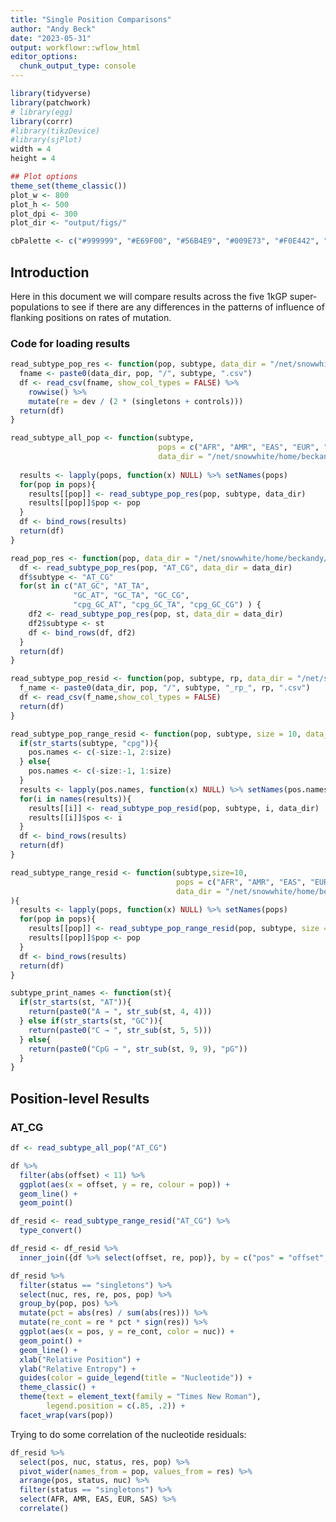 ```yaml
---
title: "Single Position Comparisons"
author: "Andy Beck"
date: "2023-05-31"
output: workflowr::wflow_html
editor_options:
  chunk_output_type: console
---
```


```r
library(tidyverse)
library(patchwork)
# library(egg)
library(corrr)
#library(tikzDevice)
#library(sjPlot)
width = 4
height = 4

## Plot options
theme_set(theme_classic())
plot_w <- 800
plot_h <- 500
plot_dpi <- 300
plot_dir <- "output/figs/"

cbPalette <- c("#999999", "#E69F00", "#56B4E9", "#009E73", "#F0E442", "#0072B2", "#D55E00", "#CC79A7", "#000000")
```

## Introduction

Here in this document we will compare results across the five 1kGP super-populations to see if there are any differences in the patterns of influence of flanking positions on rates of mutation.

### Code for loading results

```r
read_subtype_pop_res <- function(pop, subtype, data_dir = "/net/snowwhite/home/beckandy/research/1000G_NYGC_LSCI/output/single_pos/"){
  fname <- paste0(data_dir, pop, "/", subtype, ".csv")
  df <- read_csv(fname, show_col_types = FALSE) %>%
    rowwise() %>%
    mutate(re = dev / (2 * (singletons + controls)))
  return(df)
}

read_subtype_all_pop <- function(subtype,
                                 pops = c("AFR", "AMR", "EAS", "EUR", "SAS"),
                                 data_dir = "/net/snowwhite/home/beckandy/research/1000G_NYGC_LSCI/output/single_pos/"){
  
  results <- lapply(pops, function(x) NULL) %>% setNames(pops)
  for(pop in pops){
    results[[pop]] <- read_subtype_pop_res(pop, subtype, data_dir)
    results[[pop]]$pop <- pop
  }
  df <- bind_rows(results)
  return(df)
}

read_pop_res <- function(pop, data_dir = "/net/snowwhite/home/beckandy/research/1000G_NYGC_LSCI/output/single_pos/"){
  df <- read_subtype_pop_res(pop, "AT_CG", data_dir = data_dir)
  df$subtype <- "AT_CG"
  for(st in c("AT_GC", "AT_TA", 
              "GC_AT", "GC_TA", "GC_CG",
              "cpg_GC_AT", "cpg_GC_TA", "cpg_GC_CG") ) {
    df2 <- read_subtype_pop_res(pop, st, data_dir = data_dir)
    df2$subtype <- st
    df <- bind_rows(df, df2)
  }
  return(df)
}

read_subtype_pop_resid <- function(pop, subtype, rp, data_dir = "/net/snowwhite/home/beckandy/research/1000G_NYGC_LSCI/output/single_pos/resid/"){
  f_name <- paste0(data_dir, pop, "/", subtype, "_rp_", rp, ".csv")
  df <- read_csv(f_name,show_col_types = FALSE)
  return(df)
}

read_subtype_pop_range_resid <- function(pop, subtype, size = 10, data_dir = "/net/snowwhite/home/beckandy/research/1000G_NYGC_LSCI/output/single_pos/resid/"){
  if(str_starts(subtype, "cpg")){
    pos.names <- c(-size:-1, 2:size)
  } else{
    pos.names <- c(-size:-1, 1:size)
  }
  results <- lapply(pos.names, function(x) NULL) %>% setNames(pos.names)
  for(i in names(results)){
    results[[i]] <- read_subtype_pop_resid(pop, subtype, i, data_dir)
    results[[i]]$pos <- i
  }
  df <- bind_rows(results)
  return(df)
}

read_subtype_range_resid <- function(subtype,size=10, 
                                     pops = c("AFR", "AMR", "EAS", "EUR", "SAS"),
                                     data_dir = "/net/snowwhite/home/beckandy/research/1000G_NYGC_LSCI/output/single_pos/resid/"
){
  results <- lapply(pops, function(x) NULL) %>% setNames(pops)
  for(pop in pops){
    results[[pop]] <- read_subtype_pop_range_resid(pop, subtype, size = size, data_dir)
    results[[pop]]$pop <- pop
  }
  df <- bind_rows(results)
  return(df)
}

subtype_print_names <- function(st){
  if(str_starts(st, "AT")){
    return(paste0("A → ", str_sub(st, 4, 4)))
  } else if(str_starts(st, "GC")){
    return(paste0("C → ", str_sub(st, 5, 5)))
  } else{
    return(paste0("CpG → ", str_sub(st, 9, 9), "pG"))
  }
}
```

## Position-level Results

### AT_CG

```r
df <- read_subtype_all_pop("AT_CG") 

df %>%
  filter(abs(offset) < 11) %>%
  ggplot(aes(x = offset, y = re, colour = pop)) +
  geom_line() +
  geom_point()

df_resid <- read_subtype_range_resid("AT_CG") %>%
  type_convert()

df_resid <- df_resid %>%
  inner_join({df %>% select(offset, re, pop)}, by = c("pos" = "offset", "pop"))

df_resid %>% 
  filter(status == "singletons") %>%
  select(nuc, res, re, pos, pop) %>%
  group_by(pop, pos) %>%
  mutate(pct = abs(res) / sum(abs(res))) %>%
  mutate(re_cont = re * pct * sign(res)) %>%
  ggplot(aes(x = pos, y = re_cont, color = nuc)) +
  geom_point() +
  geom_line() +
  xlab("Relative Position") +
  ylab("Relative Entropy") +
  guides(color = guide_legend(title = "Nucleotide")) +
  theme_classic() +
  theme(text = element_text(family = "Times New Roman"),
        legend.position = c(.85, .2)) +
  facet_wrap(vars(pop))
```

Trying to do some correlation of the nucleotide residuals:

```r
df_resid %>%
  select(pos, nuc, status, res, pop) %>%
  pivot_wider(names_from = pop, values_from = res) %>%
  arrange(pos, status, nuc) %>%
  filter(status == "singletons") %>%
  select(AFR, AMR, EAS, EUR, SAS) %>%
  correlate()
```


